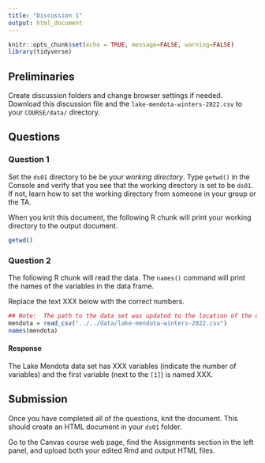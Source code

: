 ---
title: "Discussion 1"
output: html_document
---

```{r setup, include=FALSE}
knitr::opts_chunk$set(echo = TRUE, message=FALSE, warning=FALSE)
library(tidyverse)
```

## Preliminaries

Create discussion folders and change browser settings if needed.
Download this discussion file and the `lake-mendota-winters-2022.csv` to your `COURSE/data/` directory.

## Questions

### Question 1

Set the `ds01` directory to be be your *working directory*.
Type `getwd()` in the Console and verify that you see that the working directory is set to be `ds01`.
If not, learn how to set the working directory from someone in your group or the TA.

When you knit this document,
the following R chunk will print your working directory to the output document.

```{r getwd, echo=TRUE, results='asis'}
getwd()
```

### Question 2

The following R chunk will read the data.
The `names()` command will print the names of the variables in the data frame.

Replace the text XXX below with the correct numbers.

```{r read-data}
## Note:  The path to the data set was updated to the location of the data file
mendota = read_csv("../../data/lake-mendota-winters-2022.csv")
names(mendota)
```


#### Response

The Lake Mendota data set has XXX variables (indicate the number of variables) and the first variable (next to the `[1]`) is named XXX.


## Submission

Once you have completed all of the questions, knit the document.
This should create an HTML document in your `ds01` folder.

Go to the Canvas course web page, find the Assignments section in the left panel, and upload both your edited Rmd and output HTML files.
